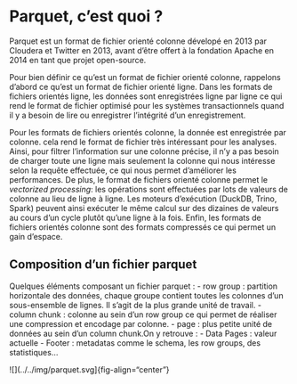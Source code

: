 # Parquet, c'est quoi ? 

Parquet est un format de fichier orienté colonne dévelopé en 2013 par Cloudera et Twitter en 2013, avant d'être offert à la fondation Apache en 2014 en tant que projet open-source. 

Pour bien définir ce qu'est un  format de fichier orienté colonne, rappelons d'abord ce qu'est un format de fichier orienté ligne. Dans les formats de fichiers orientés ligne, les données sont enregistrées ligne par ligne ce qui rend le format de fichier optimisé pour les systèmes transactionnels quand il y a besoin de lire ou enregistrer l'intégrité d'un enregistrement.

Pour les formats de fichiers orientés colonne, la donnée est enregistrée par colonne. cela rend le format de fichier très intéressant pour les analyses. Ainsi, pour filtrer l'information sur une colonne précise, il n'y a pas besoin de charger toute une ligne mais seulement la colonne qui nous intéresse selon la requête effectuée, ce qui nous permet d'améliorer les performances. De plus, le format de fichiers orienté colonne permet le *vectorized processing*: les opérations sont effectuées par lots de valeurs de colonne au lieu de ligne à ligne. Les moteurs d'exécution (DuckDB, Trino, Spark) peuvent ainsi exécuter le même calcul sur des dizaines de valeurs au cours d'un cycle plutôt qu'une ligne à la fois.
Enfin, les formats de fichiers orientés colonne sont des formats compressés ce qui permet un gain d'espace.


## Composition d'un fichier parquet

Quelques éléments composant un fichier parquet : 
- row group : partition horizontale des données, chaque groupe contient toutes les colonnes d'un sous-ensemble de lignes. Il s'agit de la plus grande unité de travail.
- column chunk : colonne au sein d'un row group ce qui permet de réaliser une compression et encodage par colonne.
- page : plus petite unité de données au sein d'un column chunk.On y retrouve :
    - Data Pages : valeur actuelle 
    - Footer : metadatas comme le schema, les row groups, des statistiques... 

![](../../img/parquet.svg]{fig-align="center"}
